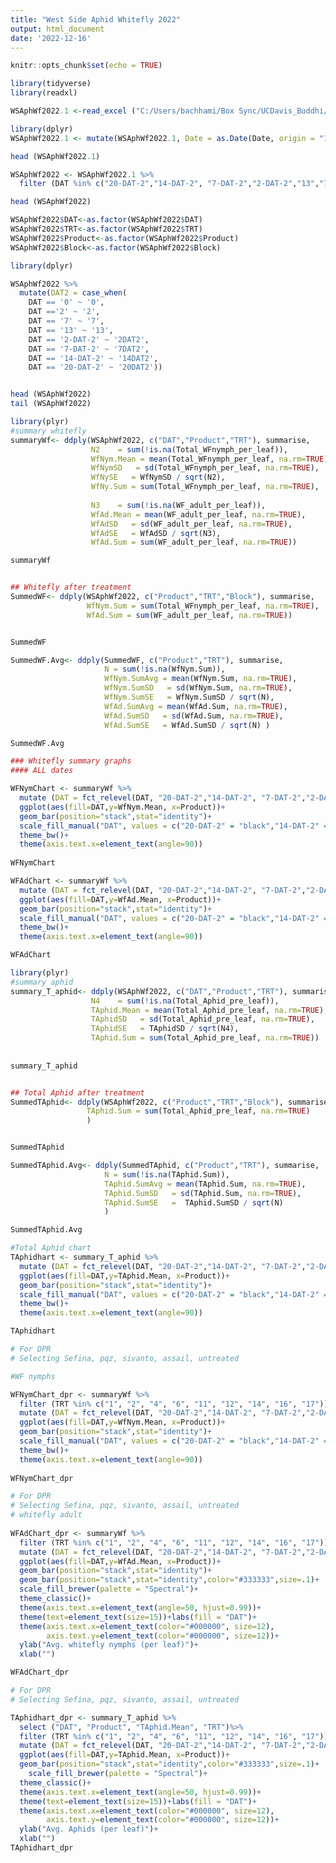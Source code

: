 ```yaml
---
title: "West Side Aphid Whitefly 2022"
output: html_document
date: '2022-12-16'
---
```


```r
knitr::opts_chunk$set(echo = TRUE)
```

```r
library(tidyverse)
library(readxl)

WSAphWf2022.1 <-read_excel ("C:/Users/bachhami/Box Sync/UCDavis_Buddhi/spraydroplet_analysis/droplet_size_2/westside_aphid_wf2022/West_Side_Aphid_Wf_data2022.forR.xlsx") 

library(dplyr)
WSAphWf2022.1 <- mutate(WSAphWf2022.1, Date = as.Date(Date, origin = "15/8/2022"))

head (WSAphWf2022.1)

WSAphWf2022 <- WSAphWf2022.1 %>%
  filter (DAT %in% c("20-DAT-2","14-DAT-2", "7-DAT-2","2-DAT-2","13","7","2"))

head (WSAphWf2022)
```
```r
WSAphWf2022$DAT<-as.factor(WSAphWf2022$DAT) 
WSAphWf2022$TRT<-as.factor(WSAphWf2022$TRT)
WSAphWf2022$Product<-as.factor(WSAphWf2022$Product)
WSAphWf2022$Block<-as.factor(WSAphWf2022$Block)
```

```r
library(dplyr)

WSAphWf2022 %>%
  mutate(DAT2 = case_when(
    DAT == '0' ~ '0',
    DAT =='2' ~ '2', 
    DAT == '7' ~ '7',
    DAT == '13' ~ '13',
    DAT == '2-DAT-2' ~ '2DAT2',
    DAT == '7-DAT-2' ~ '7DAT2',
    DAT == '14-DAT-2' ~ '14DAT2',
    DAT == '20-DAT-2' ~ '20DAT2'))


head (WSAphWf2022)
tail (WSAphWf2022)
```

```r
library(plyr)
#summary whitefly
summaryWf<- ddply(WSAphWf2022, c("DAT","Product","TRT"), summarise,
                  N2    = sum(!is.na(Total_WFnymph_per_leaf)),
                  WfNym.Mean = mean(Total_WFnymph_per_leaf, na.rm=TRUE),
                  WfNymSD   = sd(Total_WFnymph_per_leaf, na.rm=TRUE),
                  WfNySE   = WfNymSD / sqrt(N2),
                  WfNy.Sum = sum(Total_WFnymph_per_leaf, na.rm=TRUE),
                  
                  N3    = sum(!is.na(WF_adult_per_leaf)),
                  WfAd.Mean = mean(WF_adult_per_leaf, na.rm=TRUE),
                  WfAdSD   = sd(WF_adult_per_leaf, na.rm=TRUE),
                  WfAdSE   = WfAdSD / sqrt(N3),
                  WfAd.Sum = sum(WF_adult_per_leaf, na.rm=TRUE))

summaryWf


## Whitefly after treatment
SummedWF<- ddply(WSAphWf2022, c("Product","TRT","Block"), summarise,
                 WfNym.Sum = sum(Total_WFnymph_per_leaf, na.rm=TRUE),
                 WfAd.Sum = sum(WF_adult_per_leaf, na.rm=TRUE))


SummedWF

SummedWF.Avg<- ddply(SummedWF, c("Product","TRT"), summarise,
                     N = sum(!is.na(WfNym.Sum)),
                     WfNym.SumAvg = mean(WfNym.Sum, na.rm=TRUE),
                     WfNym.SumSD   = sd(WfNym.Sum, na.rm=TRUE),
                     WfNym.SumSE   = WfNym.SumSD / sqrt(N),
                     WfAd.SumAvg = mean(WfAd.Sum, na.rm=TRUE),
                     WfAd.SumSD   = sd(WfAd.Sum, na.rm=TRUE),
                     WfAd.SumSE   = WfAd.SumSD / sqrt(N) ) 

SummedWF.Avg
```

```r
### Whitefly summary graphs
#### ALL dates

WFNymChart <- summaryWf %>%
  mutate (DAT = fct_relevel(DAT, "20-DAT-2","14-DAT-2", "7-DAT-2","2-DAT-2","13","7","2")) %>%
  ggplot(aes(fill=DAT,y=WfNym.Mean, x=Product))+
  geom_bar(position="stack",stat="identity")+ 
  scale_fill_manual("DAT", values = c("20-DAT-2" = "black","14-DAT-2" = "orange", "7-DAT-2" = "blue","2-DAT-2" = "lightgreen","13" = "red","7" = "purple","2" = "grey")) + 
  theme_bw()+
  theme(axis.text.x=element_text(angle=90)) 
  
WFNymChart
```

```r
WFAdChart <- summaryWf %>%
  mutate (DAT = fct_relevel(DAT, "20-DAT-2","14-DAT-2", "7-DAT-2","2-DAT-2","13","7","2")) %>%
  ggplot(aes(fill=DAT,y=WfAd.Mean, x=Product))+
  geom_bar(position="stack",stat="identity")+ 
  scale_fill_manual("DAT", values = c("20-DAT-2" = "black","14-DAT-2" = "orange", "7-DAT-2" = "blue","2-DAT-2" = "lightgreen","13" = "red","7" = "purple","2" = "grey")) + 
  theme_bw()+
  theme(axis.text.x=element_text(angle=90)) 

WFAdChart
```

```r
library(plyr)
#summary aphid
summary_T_aphid<- ddply(WSAphWf2022, c("DAT","Product","TRT"), summarise,
                  N4    = sum(!is.na(Total_Aphid_pre_leaf)),
                  TAphid.Mean = mean(Total_Aphid_pre_leaf, na.rm=TRUE),
                  TAphidSD   = sd(Total_Aphid_pre_leaf, na.rm=TRUE),
                  TAphidSE   = TAphidSD / sqrt(N4),
                  TAphid.Sum = sum(Total_Aphid_pre_leaf, na.rm=TRUE))
                  
                  
summary_T_aphid


## Total Aphid after treatment
SummedTAphid<- ddply(WSAphWf2022, c("Product","TRT","Block"), summarise,
                 TAphid.Sum = sum(Total_Aphid_pre_leaf, na.rm=TRUE)
                 )


SummedTAphid

SummedTAphid.Avg<- ddply(SummedTAphid, c("Product","TRT"), summarise,
                     N = sum(!is.na(TAphid.Sum)),
                     TAphid.SumAvg = mean(TAphid.Sum, na.rm=TRUE),
                     TAphid.SumSD   = sd(TAphid.Sum, na.rm=TRUE),
                     TAphid.SumSE   =  TAphid.SumSD / sqrt(N)
                     ) 

SummedTAphid.Avg
```

```r
#Total Aphid chart
TAphidhart <- summary_T_aphid %>%
  mutate (DAT = fct_relevel(DAT, "20-DAT-2","14-DAT-2", "7-DAT-2","2-DAT-2","13","7","2")) %>%
  ggplot(aes(fill=DAT,y=TAphid.Mean, x=Product))+
  geom_bar(position="stack",stat="identity")+ 
  scale_fill_manual("DAT", values = c("20-DAT-2" = "black","14-DAT-2" = "orange", "7-DAT-2" = "blue","2-DAT-2" = "lightgreen","13" = "red","7" = "purple","2" = "grey")) + 
  theme_bw()+
  theme(axis.text.x=element_text(angle=90)) 

TAphidhart
```

```r
# For DPR 
# Selecting Sefina, pqz, sivanto, assail, untreated

#WF nymphs

WFNymChart_dpr <- summaryWf %>%
  filter (TRT %in% c("1", "2", "4", "6", "11", "12", "14", "16", "17"))%>%
  mutate (DAT = fct_relevel(DAT, "20-DAT-2","14-DAT-2", "7-DAT-2","2-DAT-2","13","7","2")) %>%
  ggplot(aes(fill=DAT,y=WfNym.Mean, x=Product))+
  geom_bar(position="stack",stat="identity")+ 
  scale_fill_manual("DAT", values = c("20-DAT-2" = "black","14-DAT-2" = "orange", "7-DAT-2" = "blue","2-DAT-2" = "lightgreen","13" = "red","7" = "purple","2" = "grey")) + 
  theme_bw()+
  theme(axis.text.x=element_text(angle=90)) 
  
WFNymChart_dpr
```

```r
# For DPR 
# Selecting Sefina, pqz, sivanto, assail, untreated
# whitefly adult
 
WFAdChart_dpr <- summaryWf %>%
  filter (TRT %in% c("1", "2", "4", "6", "11", "12", "14", "16", "17"))%>%
  mutate (DAT = fct_relevel(DAT, "20-DAT-2","14-DAT-2", "7-DAT-2","2-DAT-2","13","7","2")) %>%
  ggplot(aes(fill=DAT,y=WfAd.Mean, x=Product))+
  geom_bar(position="stack",stat="identity")+ 
  geom_bar(position="stack",stat="identity",color="#333333",size=.1)+
  scale_fill_brewer(palette = "Spectral")+
  theme_classic()+
  theme(axis.text.x=element_text(angle=50, hjust=0.99))+
  theme(text=element_text(size=15))+labs(fill = "DAT")+
  theme(axis.text.x=element_text(color="#000000", size=12),
        axis.text.y=element_text(color="#000000", size=12))+
  ylab("Avg. whitefly nymphs (per leaf)")+
  xlab("")

WFAdChart_dpr 
```


```r
# For DPR 
# Selecting Sefina, pqz, sivanto, assail, untreated 

TAphidhart_dpr <- summary_T_aphid %>%
  select ("DAT", "Product", "TAphid.Mean", "TRT")%>%
  filter (TRT %in% c("1", "2", "4", "6", "11", "12", "14", "16", "17"))%>%
  mutate (DAT = fct_relevel(DAT, "20-DAT-2","14-DAT-2", "7-DAT-2","2-DAT-2","13","7","2")) %>%
  ggplot(aes(fill=DAT,y=TAphid.Mean, x=Product))+
  geom_bar(position="stack",stat="identity",color="#333333",size=.1)+
    scale_fill_brewer(palette = "Spectral")+
  theme_classic()+
  theme(axis.text.x=element_text(angle=50, hjust=0.99))+
  theme(text=element_text(size=15))+labs(fill = "DAT")+
  theme(axis.text.x=element_text(color="#000000", size=12),
        axis.text.y=element_text(color="#000000", size=12))+
  ylab("Avg. Aphids (per leaf)")+
  xlab("")
TAphidhart_dpr
```


